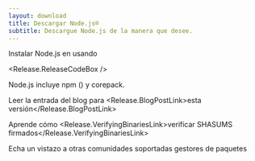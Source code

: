 ```yaml
---
layout: download
title: Descargar Node.js®️
subtitle: Descargue Node.js de la manera que desee.
---
```


<section>
  Instalar Node.js <Release.VersionDropdown /> en <Release.OperatingSystemDropdown /> usando <Release.PlatformDropdown />

  <Release.ReleaseCodeBox />
</section>

<section>
  Node.js incluye <LinkWithArrow href="https://npmjs.com">npm</LinkWithArrow> (<Release.NpmVersion />) y corepack.

Leer la entrada del blog para <Release.BlogPostLink>esta versión</Release.BlogPostLink>

Aprende cómo <Release.VerifyingBinariesLink>verificar SHASUMS firmados</Release.VerifyingBinariesLink>

Echa un vistazo a otras comunidades soportadas <LinkWithArrow href="/download/package-manager/all">gestores de paquetes</LinkWithArrow>

</section>
